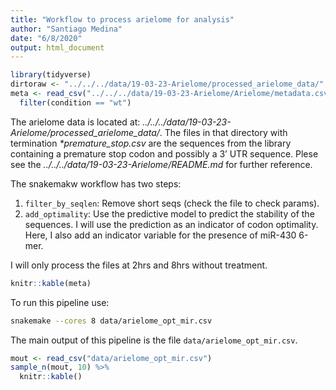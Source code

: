 ```yaml
---
title: "Workflow to process arielome for analysis"
author: "Santiago Medina"
date: "6/8/2020"
output: html_document
---
```


```r
library(tidyverse)
dirtoraw <- "../../../data/19-03-23-Arielome/processed_arielome_data/"
meta <- read_csv("../../../data/19-03-23-Arielome/Arielome/metadata.csv") %>% 
  filter(condition == "wt")

```

The arielome data is located at: *../../../data/19-03-23-Arielome/processed_arielome_data/*. The files in that directory with termination *\*premature_stop.csv* are the sequences from the library containing a premature stop codon and possibly a 3' UTR sequence. Plese see the *../../../data/19-03-23-Arielome/README.md* for further reference.



The snakemakw workflow has two steps:

1. `filter_by_seqlen`: Remove short seqs (check the file to check params).
2. `add_optimality`: Use the predictive model to predict the stability of the sequences. I will use the prediction as an indicator of codon optimality. Here, I also add an indicator variable for the presence of miR-430 6-mer.

I will only process the files at 2hrs and 8hrs without treatment.

```r
knitr::kable(meta)
```

To run this pipeline use:

```bash
snakemake --cores 8 data/arielome_opt_mir.csv
```

The main output of this pipeline is the file `data/arielome_opt_mir.csv`.

```r
mout <- read_csv("data/arielome_opt_mir.csv")
sample_n(mout, 10) %>% 
  knitr::kable()
```

